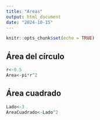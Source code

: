 ```yaml
---
title: "Areas"
output: html_document
date: "2024-10-15"
---
```


```r
knitr::opts_chunk$set(echo = TRUE)
```

## Área del círculo

```r
r<-0.5
Area<-pi*r^2
```

## Área cuadrado

```r
Lado<-3
AreaCuadrado<-Lado^2
```
